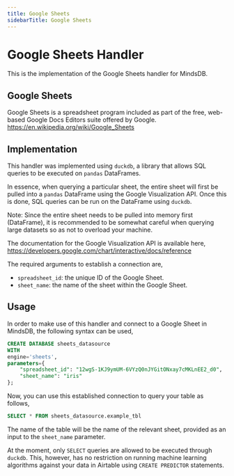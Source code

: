 ```yaml
---
title: Google Sheets
sidebarTitle: Google Sheets
---
```


# Google Sheets Handler

This is the implementation of the Google Sheets handler for MindsDB.

## Google Sheets
Google Sheets is a spreadsheet program included as part of the free, web-based Google Docs Editors suite offered by Google.
https://en.wikipedia.org/wiki/Google_Sheets

## Implementation
This handler was implemented using `duckdb`, a library that allows SQL queries to be executed on `pandas` DataFrames.

In essence, when querying a particular sheet, the entire sheet will first be pulled into a `pandas` DataFrame using the Google Visualization API. Once this is done, SQL queries can be run on the DataFrame using `duckdb`.

Note: Since the entire sheet needs to be pulled into memory first (DataFrame), it is recommended to be somewhat careful when querying large datasets so as not to overload your machine.

The documentation for the Google Visualization API is available here,
<br>
https://developers.google.com/chart/interactive/docs/reference

The required arguments to establish a connection are,
* `spreadsheet_id`: the unique ID of the Google Sheet.
* `sheet_name`: the name of the sheet within the Google Sheet.

## Usage
In order to make use of this handler and connect to a Google Sheet in MindsDB, the following syntax can be used,
~~~~sql
CREATE DATABASE sheets_datasource
WITH
engine='sheets',
parameters={
    "spreadsheet_id": "12wgS-1KJ9ymUM-6VYzQ0nJYGitONxay7cMKLnEE2_d0",
    "sheet_name": "iris"
};
~~~~

Now, you can use this established connection to query your table as follows,
~~~~sql
SELECT * FROM sheets_datasource.example_tbl
~~~~

The name of the table will be the name of the relevant sheet, provided as an input to the `sheet_name` parameter.

At the moment, only `SELECT` queries are allowed to be executed through `duckdb`. This, however, has no restriction on running machine learning algorithms against your data in Airtable using `CREATE PREDICTOR` statements.